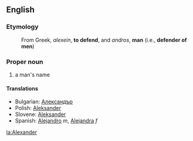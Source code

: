 ==English==

<!-- ===Pronunciation===
*[[w:AHD|AHD]]: 
*[[w:IPA|IPA]]: 
*[[w:SAMPA|SAMPA]]: -->

===Etymology===

:From Greek, ''alexein'', '''to defend''', and ''andros'', '''man''' (i.e., '''defender of men''')

===Proper noun===
# a man's name

====Translations====
*Bulgarian: [[Александър]]
*Polish: [[Aleksander]]
*Slovene: [[Aleksander]]
*Spanish: [[Alejandro]] ''m'', [[Alejandra]] ''f''

[[la:Alexander]]